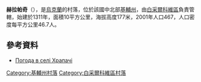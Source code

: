 {{coord|49|52|11|N|30|13|56|E|scale:30000|display=title}}

'''赫拉帕奇'''（{{lang-uk|Храпачі}}），是[[烏克蘭|烏克蘭]]的村落，位於該國中北部[[基輔州|基輔州]]，由[[白采爾科維區|白采爾科維區]]負責管轄，始建於1311年，面積10平方公里，海拔高度177米，2001年人口467，人口密度每平方公里46.7人。

==參考資料==
* [http://weather.in.ua/ua/kievskaja/27559 Погода в селі Храпачі] {{Wayback|url=http://weather.in.ua/ua/kievskaja/27559 |date=20160509124007 }}

{{DEFAULTSORT:Храпачі}}
[[Category:基輔州村落|Category:基輔州村落]]
[[Category:白采爾科維區村落|Category:白采爾科維區村落]]


{{Kiev-geo-stub}}